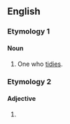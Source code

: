 ==English==

===Etymology 1===
{{affix|en|tidy|-er|id2=agent noun}}

====Noun====
{{en-noun}}

# One who [[tidy|tidies]].

===Etymology 2===
{{affix|en|tidy|-er|id2=comparative}}

====Adjective====
{{head|en|comparative adjective}}

# {{en-comparative of|tidy}}